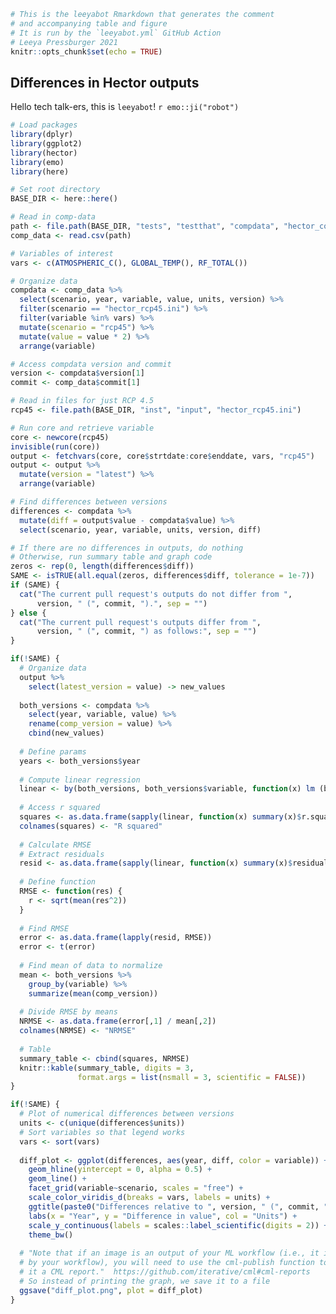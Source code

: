 ```r
# This is the leeyabot Rmarkdown that generates the comment
# and accompanying table and figure
# It is run by the `leeyabot.yml` GitHub Action
# Leeya Pressburger 2021
knitr::opts_chunk$set(echo = TRUE)
```

## Differences in Hector outputs

Hello tech talk-ers, this is `leeyabot`! `r emo::ji("robot")`

``` r
# Load packages
library(dplyr)
library(ggplot2)
library(hector)
library(emo)
library(here)

# Set root directory
BASE_DIR <- here::here()

# Read in comp-data
path <- file.path(BASE_DIR, "tests", "testthat", "compdata", "hector_comp.csv")
comp_data <- read.csv(path)

# Variables of interest
vars <- c(ATMOSPHERIC_C(), GLOBAL_TEMP(), RF_TOTAL())

# Organize data
compdata <- comp_data %>% 
  select(scenario, year, variable, value, units, version) %>%
  filter(scenario == "hector_rcp45.ini") %>%
  filter(variable %in% vars) %>%
  mutate(scenario = "rcp45") %>%
  mutate(value = value * 2) %>%
  arrange(variable)

# Access compdata version and commit
version <- compdata$version[1]
commit <- comp_data$commit[1]

# Read in files for just RCP 4.5
rcp45 <- file.path(BASE_DIR, "inst", "input", "hector_rcp45.ini")

# Run core and retrieve variable
core <- newcore(rcp45)
invisible(run(core))
output <- fetchvars(core, core$strtdate:core$enddate, vars, "rcp45")
output <- output %>% 
  mutate(version = "latest") %>%
  arrange(variable)

# Find differences between versions
differences <- compdata %>% 
  mutate(diff = output$value - compdata$value) %>% 
  select(scenario, year, variable, units, version, diff)
```

```r
# If there are no differences in outputs, do nothing
# Otherwise, run summary table and graph code
zeros <- rep(0, length(differences$diff))
SAME <- isTRUE(all.equal(zeros, differences$diff, tolerance = 1e-7))
if (SAME) {
  cat("The current pull request's outputs do not differ from ", 
      version, " (", commit, ").", sep = "")
} else {
  cat("The current pull request's outputs differ from ", 
      version, " (", commit, ") as follows:", sep = "")  
}
```

```r
if(!SAME) {
  # Organize data
  output %>%
    select(latest_version = value) -> new_values
  
  both_versions <- compdata %>%
    select(year, variable, value) %>%
    rename(comp_version = value) %>%
    cbind(new_values)
  
  # Define params
  years <- both_versions$year
  
  # Compute linear regression
  linear <- by(both_versions, both_versions$variable, function(x) lm (both_versions$latest_version~both_versions$comp_version))
  
  # Access r squared
  squares <- as.data.frame(sapply(linear, function(x) summary(x)$r.squared))
  colnames(squares) <- "R squared"
  
  # Calculate RMSE
  # Extract residuals
  resid <- as.data.frame(sapply(linear, function(x) summary(x)$residuals))
  
  # Define function
  RMSE <- function(res) {
    r <- sqrt(mean(res^2))
  }
  
  # Find RMSE
  error <- as.data.frame(lapply(resid, RMSE))
  error <- t(error)
  
  # Find mean of data to normalize
  mean <- both_versions %>% 
    group_by(variable) %>% 
    summarize(mean(comp_version))
  
  # Divide RMSE by means
  NRMSE <- as.data.frame(error[,1] / mean[,2])
  colnames(NRMSE) <- "NRMSE"
  
  # Table
  summary_table <- cbind(squares, NRMSE)
  knitr::kable(summary_table, digits = 3, 
               format.args = list(nsmall = 3, scientific = FALSE))
}
```

``` r

if(!SAME) {
  # Plot of numerical differences between versions
  units <- c(unique(differences$units))
  # Sort variables so that legend works
  vars <- sort(vars)
  
  diff_plot <- ggplot(differences, aes(year, diff, color = variable)) +
    geom_hline(yintercept = 0, alpha = 0.5) +
    geom_line() +
    facet_grid(variable~scenario, scales = "free") +
    scale_color_viridis_d(breaks = vars, labels = units) +
    ggtitle(paste0("Differences relative to ", version, " (", commit, ")")) +
    labs(x = "Year", y = "Difference in value", col = "Units") +
    scale_y_continuous(labels = scales::label_scientific(digits = 2)) + 
    theme_bw()
  
  # "Note that if an image is an output of your ML workflow (i.e., it is produced
  # by your workflow), you will need to use the cml-publish function to include 
  # it a CML report."  https://github.com/iterative/cml#cml-reports
  # So instead of printing the graph, we save it to a file
  ggsave("diff_plot.png", plot = diff_plot)
}
```
